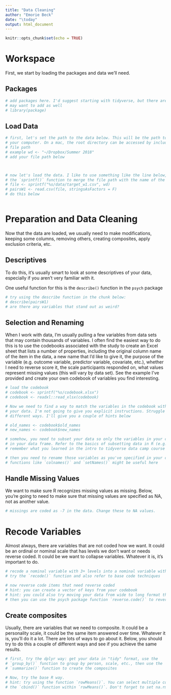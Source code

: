 ```yaml
---
title: "Data Cleaning"
author: "Emorie Beck"
date: "\today"
output: html_document
---
```


```r
knitr::opts_chunk$set(echo = TRUE)
```

# Workspace
First, we start by loading the packages and data we'll need.

## Packages
```r
# add packages here. I'd suggest starting with tidyverse, but there are others you 
# may want to add as well
# library(package)
```

## Load Data
```r
# first, let's set the path to the data below. This will be the path to the folder on
# your computer. On a mac, the root directory can be accessed by including "~/" in your
# file path
# example wd <- "~/Dropbox/Summer 2018"
# add your file path below



# now let's load the data. I like to use something like the line below, which uses 
# the `sprintf()` function to merge the file path with the name of the file
# file <- sprintf("%s/data/target_w1.csv", wd)
# pairsW1 <- read.csv(file, stringsAsFactors = F)
# do this below



```

# Preparation and Data Cleaning
Now that the data are loaded, we usually need to make modifications, keeping some columns, removing others, creating composites, apply exclusion criteria, etc.

## Descriptives  
To do this, it's usually smart to look at some descriptives of your data, especially if you aren't very familiar with it. 

One useful function for this is the `describe()` function in the `psych` package  
```r
# try using the describe function in the chunk below: 
# describe(pairsW1)
# are there any variables that stand out as weird?
```

## Selection and Renaming  
When I work with data, I'm usually pulling a few variables from data sets that may contain thousands of variables. I often find the easiest way to do this is to use the codebooks associated with the study to create an Excel sheet that lists a number of properties, including the original column name of the item in the data, a new name that I'd like to give it, the purpose of the variable (e.g. outcome variable, predictor variable, covariate, etc.), whether I need to reverse score it, the scale participants responded on, what values represent missing values (this will vary by data set). See the example I've provided and create your own codebook of variables you find interesting.  
```r
# load the codebook
# codebook <- sprintf("%s/codebook.xlsx")
# codebook <- readxl::read_xlsx(codebook)

# Now we need to find a way to match the variables in the codebook with the variables in 
# your data. I'm not going to give you explicit instructions. Struggle a bit, and try 
# different ways. I'll give you a couple of hints below 

# old_names <- codebook$old_names
# new_names <- codebook$new_names

# somehow, you need to subset your data so only the variables in your codebook are left 
# in your data frame. Refer to the basics of subsetting data in R (e.g. df[,cols]) and 
# remember what you learned in the intro to tidyverse data camp course

# then you need to rename those variables as you've specified in your codebook
# functions like `colnames()` and `setNames()` might be useful here
```

## Handle Missing Values
We want to make sure R recognizes missing values as missing. Below, you're going to need to make sure that missing values are specified as NA, not as another value.
```r
# missings are coded as -7 in the data. Change these to NA values.

```

# Recode Variables  
Almost always, there are variables that are not coded how we want. It could be an ordinal or nominal scale that has levels we don't want or needs reverse coded. It could be we want to collapse variables. Whatever it is, it's important to do.  
```r
# recode a nominal variable with 3+ levels into a nominal variable with 2 levels
# try the `recode()` function and also refer to base code techniques  

# now reverse code items that need reverse coded 
# hint: you can create a vector of keys from your codebook
# hint: you could also try moving your data from wide to long format then using full_join to merge your codebook with your data 
# then you can use the psych package function `reverse.code()` to reverse code your data
```


## Create composites  
Usually, there are variables that we need to composite. It could be a personality scale, it could be the same item answered over time. Whatever it is, you'll do it a lot. There are lots of ways to go about it. Below, you should try to do this a couple of different ways and see if you achieve the same results.
```r
# first, try the dplyr way: get your data in "tidy" format, use the 
# `group_by()` function to group by person, scale, etc., then use the 
# `summarize()` function to create the composites

# Now, try the base R way. 
# hint: try using the function `rowMeans()`. You can select multiple columns using 
# the `cbind()` function within `rowMeans()`. Don't forget to set na.rm = T

```



